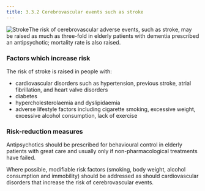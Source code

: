 ```yaml
---
title: 3.3.2 Cerebrovascular events such as stroke
---
```



![Stroke](../../assets/con185645.jpg)The risk of cerebrovascular adverse events, such as stroke, may be raised as much as three-fold in elderly patients with dementia prescribed an antipsychotic; mortality rate is also raised.

### Factors which increase risk

The risk of stroke is raised in people with:

* cardiovascular disorders such as hypertension, previous stroke, atrial fibrillation, and heart valve disorders
* diabetes
* hypercholesterolaemia and dyslipidaemia
* adverse lifestyle factors including cigarette smoking, excessive weight, excessive alcohol consumption, lack of exercise
### Risk-reduction measures

Antipsychotics should be prescribed for behavioural control in elderly patients with great care and usually only if non-pharmacological treatments have failed.

Where possible, modifiable risk factors (smoking, body weight, alcohol consumption and immobility) should be addressed as should cardiovascular disorders that increase the risk of cerebrovascular events.

